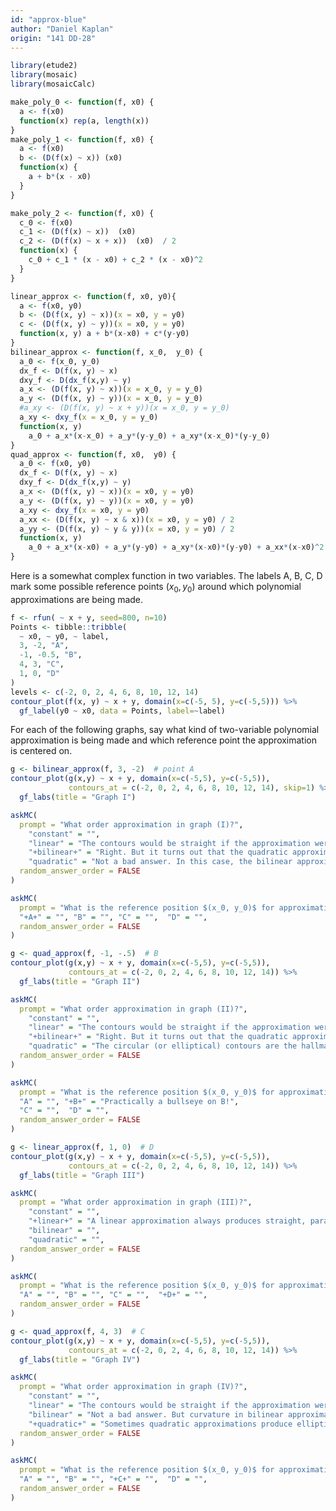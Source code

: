 ```yaml
---
id: "approx-blue"
author: "Daniel Kaplan"
origin: "141 DD-28"
---
```


```r
library(etude2)
library(mosaic)
library(mosaicCalc)
```

```r
make_poly_0 <- function(f, x0) {
  a <- f(x0)
  function(x) rep(a, length(x))
}
make_poly_1 <- function(f, x0) {
  a <- f(x0)
  b <- (D(f(x) ~ x)) (x0)
  function(x) {
    a + b*(x - x0)
  }
}

make_poly_2 <- function(f, x0) {
  c_0 <- f(x0)
  c_1 <- (D(f(x) ~ x))  (x0)
  c_2 <- (D(f(x) ~ x + x))  (x0)  / 2
  function(x) {
    c_0 + c_1 * (x - x0) + c_2 * (x - x0)^2
  }
}

linear_approx <- function(f, x0, y0){
  a <- f(x0, y0)
  b <- (D(f(x, y) ~ x))(x = x0, y = y0)
  c <- (D(f(x, y) ~ y))(x = x0, y = y0)
  function(x, y) a + b*(x-x0) + c*(y-y0)
}
bilinear_approx <- function(f, x_0,  y_0) {
  a_0 <- f(x_0, y_0)
  dx_f <- D(f(x, y) ~ x)
  dxy_f <- D(dx_f(x,y) ~ y)
  a_x <- (D(f(x, y) ~ x))(x = x_0, y = y_0)
  a_y <- (D(f(x, y) ~ y))(x = x_0, y = y_0)
  #a_xy <- (D(f(x, y) ~ x + y))(x = x_0, y = y_0)
  a_xy <- dxy_f(x = x_0, y = y_0)
  function(x, y)
    a_0 + a_x*(x-x_0) + a_y*(y-y_0) + a_xy*(x-x_0)*(y-y_0)
}
quad_approx <- function(f, x0,  y0) {
  a_0 <- f(x0, y0)
  dx_f <- D(f(x, y) ~ x)
  dxy_f <- D(dx_f(x,y) ~ y)
  a_x <- (D(f(x, y) ~ x))(x = x0, y = y0)
  a_y <- (D(f(x, y) ~ y))(x = x0, y = y0)
  a_xy <- dxy_f(x = x0, y = y0)
  a_xx <- (D(f(x, y) ~ x & x))(x = x0, y = y0) / 2
  a_yy <- (D(f(x, y) ~ y & y))(x = x0, y = y0) / 2
  function(x, y)
    a_0 + a_x*(x-x0) + a_y*(y-y0) + a_xy*(x-x0)*(y-y0) + a_xx*(x-x0)^2 + a_yy*(y-y0)^2
}
```

Here is a somewhat complex function in two variables. The labels A, B, C, D mark some possible reference points $(x_0, y_0)$ around which polynomial approximations are being made.

```r
f <- rfun( ~ x + y, seed=800, n=10)
Points <- tibble::tribble(
  ~ x0, ~ y0, ~ label,
  3, -2, "A",
  -1, -0.5, "B",
  4, 3, "C",
  1, 0, "D"
)
levels <- c(-2, 0, 2, 4, 6, 8, 10, 12, 14)
contour_plot(f(x, y) ~ x + y, domain(x=c(-5, 5), y=c(-5,5))) %>%
  gf_label(y0 ~ x0, data = Points, label=~label) 
```

For each of the following graphs, say what kind of two-variable polynomial approximation is being made and which reference point the approximation is centered on.

<!-- Graph I -->

```r
g <- bilinear_approx(f, 3, -2)  # point A
contour_plot(g(x,y) ~ x + y, domain(x=c(-5,5), y=c(-5,5)),
             contours_at = c(-2, 0, 2, 4, 6, 8, 10, 12, 14), skip=1) %>%
  gf_labs(title = "Graph I")
```




```r
askMC(
  prompt = "What order approximation in graph (I)?",
    "constant" = "",
    "linear" = "The contours would be straight if the approximation were linear",
    "+bilinear+" = "Right. But it turns out that the quadratic approximation is similar, presumably because $d_{xx}f(x_0, y_0)$ and $d_{yy} f(x_0, y_0)$ are too small to make a difference.",
    "quadratic" = "Not a bad answer. In this case, the bilinear approximation looks a lot like the quadratic.",
  random_answer_order = FALSE
)
```

```r
askMC(
  prompt = "What is the reference position $(x_0, y_0)$ for approximation in graph (I)?",
  "+A+" = "", "B" = "", "C" = "",  "D" = "",
  random_answer_order = FALSE
)
```




<!-- Graph II -->

```r
g <- quad_approx(f, -1, -.5)  # B
contour_plot(g(x,y) ~ x + y, domain(x=c(-5,5), y=c(-5,5)),
             contours_at = c(-2, 0, 2, 4, 6, 8, 10, 12, 14)) %>%
  gf_labs(title = "Graph II")
```
```r
askMC(
  prompt = "What order approximation in graph (II)?",
    "constant" = "",
    "linear" = "The contours would be straight if the approximation were linear",
    "+bilinear+" = "Right. But it turns out that the quadratic approximation is similar, presumably because $d_{xx}f(x_0, y_0)$ and $d_{yy} f(x_0, y_0)$ are too small to make a difference.",
    "quadratic" = "The circular (or elliptical) contours are the hallmark of a quadratic approximation near a maximum or minimum.",
  random_answer_order = FALSE
)
```

```r
askMC(
  prompt = "What is the reference position $(x_0, y_0)$ for approximation in graph (II)?",
  "A" = "", "+B+" = "Practically a bullseye on B!", 
  "C" = "",  "D" = "",
  random_answer_order = FALSE
)
```

<!-- Graph III -->

```r
g <- linear_approx(f, 1, 0)  # D
contour_plot(g(x,y) ~ x + y, domain(x=c(-5,5), y=c(-5,5)),
             contours_at = c(-2, 0, 2, 4, 6, 8, 10, 12, 14)) %>%
  gf_labs(title = "Graph III")
```

```r
askMC(
  prompt = "What order approximation in graph (III)?",
    "constant" = "",
    "+linear+" = "A linear approximation always produces straight, parallel, evenly spaced contours.",
    "bilinear" = "",
    "quadratic" = "",
  random_answer_order = FALSE
)
```

```r
askMC(
  prompt = "What is the reference position $(x_0, y_0)$ for approximation in graph (III)?",
  "A" = "", "B" = "", "C" = "",  "+D+" = "",
  random_answer_order = FALSE
)
```

<!-- Graph IV -->

```r
g <- quad_approx(f, 4, 3)  # C
contour_plot(g(x,y) ~ x + y, domain(x=c(-5,5), y=c(-5,5)),
             contours_at = c(-2, 0, 2, 4, 6, 8, 10, 12, 14)) %>%
  gf_labs(title = "Graph IV")
```
```r
askMC(
  prompt = "What order approximation in graph (IV)?",
    "constant" = "",
    "linear" = "The contours would be straight if the approximation were linear",
    "bilinear" = "Not a bad answer. But curvature in bilinear approximations is always in one direction.",
    "+quadratic+" = "Sometimes quadratic approximations produce elliptical contours, as in a previous problem. But sometimes they produce the X-shaped contours seen here. In both cases, the contours curve in opposing ways in different parts of the domain. By the way, the contour pattern seen in the upper right of this graph corresponds to the shape of a saddle: curving up along one line and down along the perpendicular line. The place right in the middle of the saddle is called a 'saddle point'.",
  random_answer_order = FALSE
)
```

```r
askMC(
  prompt = "What is the reference position $(x_0, y_0)$ for approximation in graph (IV)?",
  "A" = "", "B" = "", "+C+" = "",  "D" = "",
  random_answer_order = FALSE
)
```
